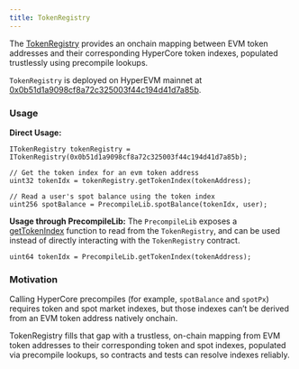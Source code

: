 ```yaml
---
title: TokenRegistry
---
```


The [TokenRegistry](https://github.com/hyperliquid-dev/hyper-evm-lib/blob/main/src/registry/TokenRegistry.sol) provides an onchain mapping between EVM token addresses and their corresponding HyperCore token indexes, populated trustlessly using precompile lookups.

`TokenRegistry` is deployed on HyperEVM mainnet at [0x0b51d1a9098cf8a72c325003f44c194d41d7a85b](https://hyperevmscan.io/address/0x0b51d1a9098cf8a72c325003f44c194d41d7a85b).

### Usage

**Direct Usage:**

```solidity
ITokenRegistry tokenRegistry = ITokenRegistry(0x0b51d1a9098cf8a72c325003f44c194d41d7a85b);

// Get the token index for an evm token address 
uint32 tokenIdx = tokenRegistry.getTokenIndex(tokenAddress);

// Read a user's spot balance using the token index
uint256 spotBalance = PrecompileLib.spotBalance(tokenIdx, user);
```

**Usage through PrecompileLib:** The `PrecompileLib` exposes a [getTokenIndex](https://github.com/hyperliquid-dev/hyper-evm-lib/blob/b347756c392934712af9c27b92028a00b93cb68c/src/PrecompileLib.sol#L61-L66) function to read from the `TokenRegistry`, and can be used instead of directly interacting with the `TokenRegistry` contract. 

```solidity
uint64 tokenIdx = PrecompileLib.getTokenIndex(tokenAddress);
```

### Motivation

Calling HyperCore precompiles (for example, `spotBalance` and `spotPx`) requires token and spot market indexes, but those indexes can’t be derived from an EVM token address natively onchain. 

TokenRegistry fills that gap with a trustless, on-chain mapping from EVM token addresses to their corresponding token and spot indexes, populated via precompile lookups, so contracts and tests can resolve indexes reliably. 


